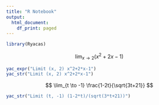 ```yaml
---
title: "R Notebook"
output:
  html_document:
    df_print: paged
---
```



```r
library(Ryacas)
```


$$ 
\lim_{x \to 2} (x^{2}+2x-1)
$$

```r
yac_expr("Limit (x, 2) x^2+2*x-1")
yac_str("Limit (x, 2) x^2+2*x-1")
```

$$
\lim_{t \to -1} \frac{1-2t}{\sqrt{3t+21}}
$$
```r
yac_str("Limit (t, -1) (1-2*t)/(sqrt(3*t+21))")
```


